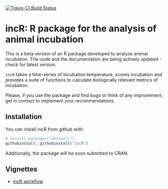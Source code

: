 
<!-- README.md is generated from README.Rmd. Please edit that file -->

[![Travis-CI Build Status](https://travis-ci.org/PabloCapilla/incR.svg?branch=master)](https://travis-ci.org/PabloCapilla/incR)

# incR: R package for the analysis of animal incubation

This is a beta version of an R package developed to analyse animal incubation. 
The code and the documentation are being actively updated - check for latest version.

`incR` takes a time-series of incubation temperature, scores incubation and provides
a suite of functions to calculate biologically relevant metrics of incubation.

Please, if you use the package and find bugs or think of any improvement, get in 
contact to implement your recommendations. 


## Installation

You can install incR from github with:

```r
# install.packages("devtools")
githubinstall::githubinstall("incR")
```

Additionally, the package will be soon submitted to CRAN.

## Vignettes
- [incR workflow](https://github.com/PabloCapilla/incR/vignettes/incR.vignette.Rmd)